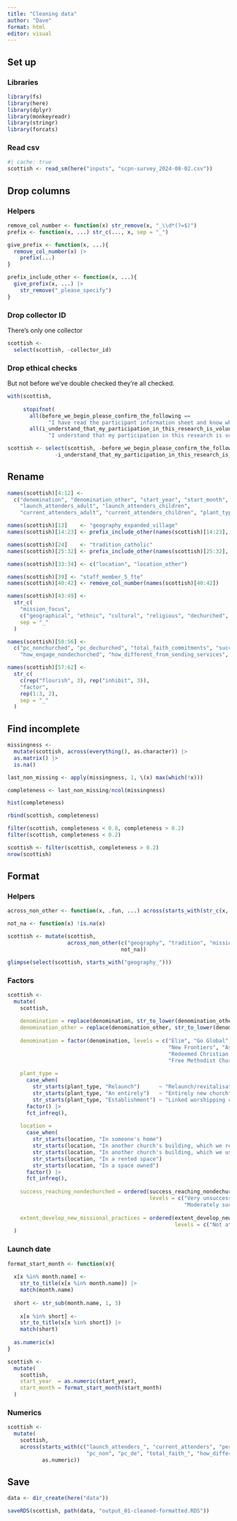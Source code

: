 ```yaml
---
title: "Cleaning data"
author: "Dave"
format: html
editor: visual
---
```


## Set up

### Libraries

```r
library(fs)
library(here)
library(dplyr)
library(monkeyreadr)
library(stringr)
library(forcats)
```

### Read csv

```r
#| cache: true
scottish <- read_sm(here("inputs", "scpn-survey_2024-08-02.csv"))
```

## Drop columns

### Helpers

```r
remove_col_number <- function(x) str_remove(x, "_\\d*(?=$)")
prefix <- function(x, ...) str_c(..., x, sep = "_")

give_prefix <- function(x, ...){
  remove_col_number(x) |> 
    prefix(...)
}

prefix_include_other <- function(x, ...){
  give_prefix(x, ...) |> 
    str_remove("_please_specify")
}
```

### Drop collector ID

There's only one collector

```r
scottish <- 
  select(scottish, -collector_id)
```

### Drop ethical checks

But not before we've double checked they're all checked.

```r
with(scottish,
     
     stopifnot(
       all(before_we_begin_please_confirm_the_following ==
             "I have read the participant information sheet and know who to ask if I have any questions"),
       all(i_understand_that_my_participation_in_this_research_is_voluntary_11 ==
             "I understand that my participation in this research is voluntary")))

scottish <- select(scottish, -before_we_begin_please_confirm_the_following,
               -i_understand_that_my_participation_in_this_research_is_voluntary_11)
```

## Rename 

```r
names(scottish)[4:12] <- 
  c("denomination", "denomination_other", "start_year", "start_month", 
    "launch_attenders_adult", "launch_attenders_children",
    "current_attenders_adult", "current_attenders_children", "plant_type")

names(scottish)[13]    <- "geography_expanded_village"
names(scottish)[14:23] <- prefix_include_other(names(scottish)[14:23], "geography")

names(scottish)[24]    <- "tradition_catholic"
names(scottish)[25:32] <- prefix_include_other(names(scottish)[25:32], "tradition")

names(scottish)[33:34] <- c("location", "location_other")

names(scottish)[39] <- "staff_member_5_fte"
names(scottish)[40:42] <- remove_col_number(names(scottish)[40:42])

names(scottish)[43:49] <- 
  str_c(
    "mission_focus",
    c("geographical", "ethnic", "cultural", "religious", "dechurched", "none", "other"),
    sep = "_"
  )

names(scottish)[50:56] <- 
  c("pc_nonchurched", "pc_dechurched", "total_faith_commitments", "success_reaching_nondechurched",
    "how_engage_nondechurched", "how_different_from_sending_services", "extent_develop_new_missional_practices")

names(scottish)[57:62] <-
  str_c(
    c(rep("flourish", 3), rep("inhibit", 3)), 
    "factor",
    rep(1:3, 2),
    sep = "_"
  )


```

## Find incomplete

```r
missingness <-
  mutate(scottish, across(everything(), as.character)) |> 
  as.matrix() |> 
  is.na() 

last_non_missing <- apply(missingness, 1, \(x) max(which(!x)))

completeness <- last_non_missing/ncol(missingness)

hist(completeness)

rbind(scottish, completeness)

filter(scottish, completeness < 0.8, completeness > 0.2)
filter(scottish, completeness < 0.2)

scottish <- filter(scottish, completeness > 0.2)
nrow(scottish)
```

## Format

### Helpers

```r
across_non_other <- function(x, .fun, ...) across(starts_with(str_c(x, "_")) & !ends_with("_other"), .fun, ...)

not_na <- function(x) !is.na(x)
```

```r
scottish <- mutate(scottish, 
                   across_non_other(c("geography", "tradition", "mission_focus"),
                                    not_na))

glimpse(select(scottish, starts_with("geography_")))
```
### Factors

```r
scottish <- 
  mutate(
    scottish, 
    
    denomination = replace(denomination, str_to_lower(denomination_other) == "fiec", "FIEC"),
    denomination_other = replace(denomination_other, str_to_lower(denomination_other) == "fiec", NA),
    
    denomination = factor(denomination, levels = c("Elim", "Go Global", "Scottish Episcopal Church", "Free Church of Scotland", "Scottish Baptist Union",
                                                   "New Frontiers", "Assemblies of God", "Church of Scotland", "Scottish Network Churches", "Vineyard",
                                                   "Redeemed Christian Church of God", "Church of the Nazarene", "ReHope", "Salvation Army",
                                                   "Free Methodist Church", "Cairn Movement", "FIEC")),
    
    plant_type =
      case_when(
        str_starts(plant_type, "Relaunch")      ~ "Relaunch/revitalisation",
        str_starts(plant_type, "An entirely")   ~ "Entirely new church",
        str_starts(plant_type, "Establishment") ~ "Linked worshipping community") |> 
      factor() |> 
      fct_infreq(),
    
    location = 
      case_when(
        str_starts(location, "In someone's home")                               ~ "Home(s)",
        str_starts(location, "In another church's building, which we rent")     ~ "Rented church building",
        str_starts(location, "In another church's building, which we use free") ~ "Free church building",
        str_starts(location, "In a rented space")                               ~ "Other rented space",
        str_starts(location, "In a space owned")                                ~ "Space owned by plant") |> 
      factor() |> 
      fct_infreq(),
    
    success_reaching_nondechurched = ordered(success_reaching_nondechurched, 
                                             levels = c("Very unsuccessful", "Moderately unsuccessful", "Mildly successful",
                                                        "Moderately successful", "Very successful")),
    
    extent_develop_new_missional_practices = ordered(extent_develop_new_missional_practices,
                                                     levels = c("Not at all", "A little", "Somewhat", "Quite a lot", "A great deal"))
  )
```

### Launch date

```r

format_start_month <- function(x){
  
  x[x %in% month.name] <- 
    str_to_title(x[x %in% month.name]) |> 
    match(month.name)
  
  short <- str_sub(month.name, 1, 3)
  
    x[x %in% short] <- 
    str_to_title(x[x %in% short]) |> 
    match(short)
    
  as.numeric(x)
}

scottish <- 
  mutate(
    scottish,
    start_year  = as.numeric(start_year),
    start_month = format_start_month(start_month)
  )
```

### Numerics

```r
scottish <- 
  mutate(
    scottish, 
    across(starts_with(c("launch_attenders_", "current_attenders", "percent_fte_", "staff_member_",
                         "pc_non", "pc_de", "total_faith_", "how_different_")),
           as.numeric))
```
## Save

```r
data <- dir_create(here("data"))

saveRDS(scottish, path(data, "output_01-cleaned-formatted.RDS"))
```
